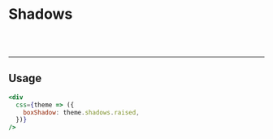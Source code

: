 
<Meta title="Theme/Shadows" />

# Shadows

<br />

<ThemeProvider>
    <ShadowsShowcase />
</ThemeProvider>

<br />

----
## Usage

```jsx
<div
  css={theme => ({
    boxShadow: theme.shadows.raised,
  })}
/>
```
